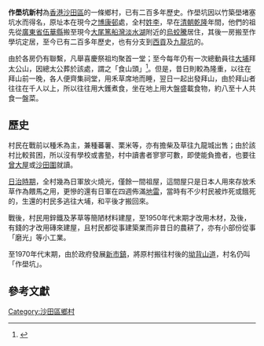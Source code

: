 '''作壆坑新村'''為[[香港|香港]][[沙田區|沙田區]]的一條鄉村，已有二百多年歷史。作壆坑因以竹築壆堵塞坑水而得名，原址本在現今之[[博康邨|博康邨]]處，全村[[李姓|姓李]]，早在[[清朝|清朝]][[乾隆|乾隆]]年間，他們的祖先從[[廣東省|廣東省]][[伍華縣|伍華縣]]搬至現今[[大尾篤|大尾篤]][[船灣淡水湖|船灣淡水湖]]附近的[[烏蛟騰|烏蛟騰]]居住，其後一房搬至作學坑定居，至今已有二百多年歷史，也有分支到[[西貢區|西貢]]及[[九龍坑|九龍坑]]的。

由於各房仍有聯繫，凡舉喜慶祭祖均聚首一堂；至今每年仍有一次總動員往[[大埔_(香港)|大埔]]拜太公山，因總太公葬於該處，謂之「食山頭」<ref>{{Cite web |url=http://mos.hk/shatin/10/22/80 |title=作壆坑 |accessdate=2015-08-23 |archive-date=2020-02-20 |archive-url=https://web.archive.org/web/20200220154719/http://mos.hk/shatin/10/22/80 |dead-url=no }}</ref>。但是，昔日則較為隆重，以往在拜山前一晚，各人便齊集祠堂，用禾草席地而睡，翌日一起出發拜山，由於拜山者往往在千人以上，所以往往用大鑊煮食，坐在地上用大盤盛載食物，約八至十人共食一盤菜。

==歷史==
村民在戰前以種禾為主，兼種蕃薯、栗米等，亦有擔柴及草往九龍城出售；由於該村比較貧困，所以沒有學校或書塾，村中讀書者寥寥可數，即使能負擔者，也要往[[曾大屋|曾大屋]]或[[沙田圍|沙田圍]]就讀。

[[香港日治時期|日治時期]]，全村幾為日軍放火燒光，僅餘一間祖屋，這間屋只是日本人用來存放禾草作為餵馬之用，更慘的還有日軍在四週佈滿[[地雷|地雷]]，當時有不少村民被炸死或餓死的，生還的村民多逃往大埔，和平後才搬回來。

戰後，村民用鋅鐵及茅草等簡陋材料建屋，至1950年代末期才改用木材，及後，有錢的才改用磚來建屋，且村民都從事建築業而非昔日的農耕了，亦有小部份從事「磨光」等小工業。

至1970年代末期，由於政府發展[[香港新市鎮|新市鎮]]，將原村搬往村後的[[坳背山道|坳背山道]]，村名仍叫「作壆坑」。

== 參考文獻 ==

{{reflist}}

[[Category:沙田區鄉村|Category:沙田區鄉村]]